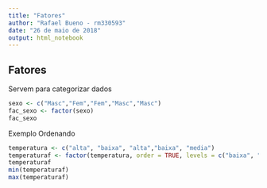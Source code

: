 ```yaml
---
title: "Fatores"
author: "Rafael Bueno - rm330593"
date: "26 de maio de 2018"
output: html_notebook
---
```


## Fatores

Servem para categorizar dados

```r
sexo <- c("Masc","Fem","Fem","Masc","Masc")
fac_sexo <- factor(sexo)
fac_sexo
```

Exemplo Ordenando

```r
temperatura <- c("alta", "baixa", "alta","baixa", "media")
temperaturaf <- factor(temperatura, order = TRUE, levels = c("baixa", "media", "alta"))
temperaturaf
min(temperaturaf)
max(temperaturaf)
```

